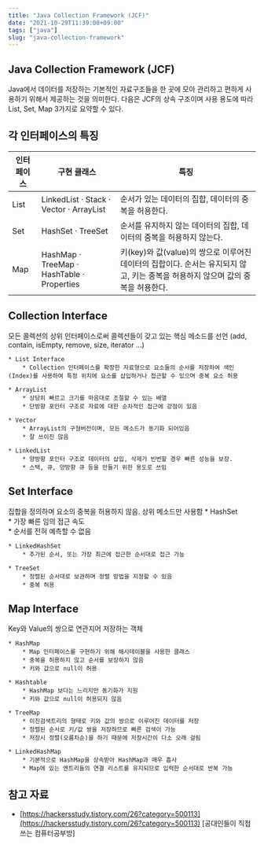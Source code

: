 ```yaml
---
title: "Java Collection Framework (JCF)"
date: "2021-10-29T11:39:00+09:00"
tags: ["java"]
slug: "java-collection-framework"
---
```


## Java Collection Framework (JCF)
Java에서 데이터를 저장하는 기본적인 자료구조들을 한 곳에 모아 관리하고 편하게 사용하기 위해서 제공하는 것을 의미한다. 다음은 JCF의 상속 구조이며 사용 용도에 따라 List, Set, Map 3가지로 요약할 수 있다.

## 각 인터페이스의 특징

| 인터페이스 | 구현 클래스 | 특징 |
| --- | --- | --- |
| List | LinkedList · Stack · Vector · ArrayList | 순서가 있는 데이터의 집합, 데이터의 중복을 허용한다. |
| Set  | HashSet · TreeSet | 순서를 유지하지 않는 데이터의 집합, 데이터의 중복을 허용하지 않는다. |
| Map  | HashMap · TreeMap · HashTable · Properties | 키(key)와 값(value)의 쌍으로 이루어진 데이터의 집합이다. 순서는 유지되지 않고, 키는 중복을 허용하지 않으며 값의 중복을 허용한다. |

## Collection Interface
모든 콜렉션의 상위 인터페이스로써 콜렉션들이 갖고 있는 핵심 메소드를 선언 (add, contain, isEmpty, remove, size, iterator ...)
    
    * List Interface  
        * Collection 인터페이스를 확장한 자료형으로 요소들의 순서를 저장하여 색인(Index)를 사용하여 특정 위치에 요소를 삽입하거나 접근할 수 있으며 중복 요소 허용  

    * ArrayList
        * 상당히 빠르고 크기를 마음대로 조절할 수 있는 배열
        * 단방향 포인터 구조로 자료에 대한 순차적인 접근에 강점이 있음

    * Vector
        * ArrayList의 구형버전이며, 모든 메소드가 동기화 되어있음
        * 잘 쓰이진 않음

    * LinkedList
        * 양방향 포인터 구조로 데이터의 삽입, 삭제가 빈번할 경우 빠른 성능을 보장.
        * 스택, 큐, 양방향 큐 등을 만들기 위한 용도로 쓰임


## Set Interface
집합을 정의하며 요소의 중복을 허용하지 않음. 상위 메소드만 사용함
    * HashSet  
        * 가장 빠른 임의 접근 속도  
        * 순서를 전혀 예측할 수 없음  

    * LinkedHashSet
        * 추가된 순서, 또는 가장 최근에 접근한 순서대로 접근 가능

    * TreeSet
        * 정렬된 순서대로 보관하며 정렬 방법을 지정할 수 있음
        * 중복 허용


## Map Interface
Key와 Value의 쌍으로 연관지어 저장하는 객체

    * HashMap
        * Map 인터페이스를 구현하기 위해 해시테이블을 사용한 클래스
        * 중복을 허용하지 않고 순서를 보장하지 않음
        * 키와 값으로 null이 허용

    * Hashtable
        * HashMap 보다는 느리지만 동기화가 지원
        * 키와 값으로 null이 허용되지 않음

    * TreeMap
        * 이진검색트리의 형태로 키와 값의 쌍으로 이루어진 데이터를 저장
        * 정렬된 순서로 키/값 쌍을 저장하므로 빠른 검색이 가능
        * 저장시 정렬(오름차순)을 하기 때문에 저장시간이 다소 오래 걸림

    * LinkedHashMap
        * 기본적으로 HashMap을 상속받아 HashMap과 매우 흡사
        * Map에 있는 엔트리들의 연결 리스트를 유지되므로 입력한 순서대로 반복 가능

## 참고 자료
- [https://hackersstudy.tistory.com/26?category=500113](https://hackersstudy.tistory.com/26?category=500113) [공대인들이 직접쓰는 컴퓨터공부방]